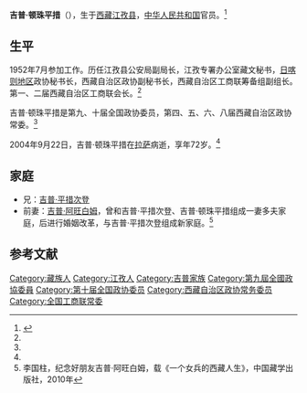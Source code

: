 '''吉普·顿珠平措'''（{{bd|1932年||2004年|9月22日}}），生于[[西藏|西藏]][[江孜县|江孜县]]，[[中华人民共和国|中华人民共和国]]官员。<ref name=sina>{{Cite web |url=http://news.sina.com.cn/c/2004-09-23/09573746665s.shtml |title=吉普·顿珠平措逝世，新浪，2004-09-23 |access-date=2015-04-17 |archive-date=2016-03-04 |archive-url=https://web.archive.org/web/20160304104108/http://news.sina.com.cn/c/2004-09-23/09573746665s.shtml |dead-url=no }}</ref>

== 生平 ==
1952年7月参加工作。历任江孜县公安局副局长，江孜专署办公室藏文秘书，[[日喀则地区|日喀则地区]]政协秘书长，西藏自治区政协副秘书长，西藏自治区工商联筹备组副组长。第一、二届西藏自治区工商联会长。<ref name=sina/>

吉普·顿珠平措是第九、十届全国政协委员，第四、五、六、八届西藏自治区政协常委。<ref name=sina/>

2004年9月22日，吉普·顿珠平措在[[拉萨|拉萨]]病逝，享年72岁。<ref name=sina/>

== 家庭 ==
* 兄：[[吉普·平措次登|吉普·平措次登]]
* 前妻：[[吉普·阿旺白姆|吉普·阿旺白姆]]，曾和吉普·平措次登、吉普·顿珠平措组成一妻多夫家庭，后进行婚姻改革，与吉普·平措次登组成新家庭。<ref>李国柱，纪念好朋友吉普·阿旺白姆，载《一个女兵的西藏人生》，中国藏学出版社，2010年</ref>

== 参考文献 ==
{{reflist}}

{{中华全国工商业联合会第七届执行委员会}}
{{中华全国工商业联合会第八届执行委员会}}

{{Authority control}}
{{DEFAULTSORT:}}
[[Category:藏族人|Category:藏族人]]
[[Category:江孜人|Category:江孜人]]
[[Category:吉普家族|Category:吉普家族]]
[[Category:第九屆全國政協委員|Category:第九屆全國政協委員]]
[[Category:第十届全国政协委员|Category:第十届全国政协委员]]
[[Category:西藏自治区政协常务委员|Category:西藏自治区政协常务委员]]
[[Category:全国工商联常委|Category:全国工商联常委]]